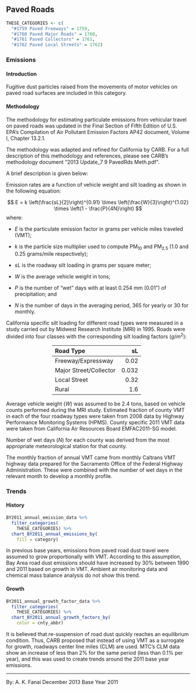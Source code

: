## Paved Roads {#misc-road-paved}

```r
THESE_CATEGORIES <- c(
  "#1759 Paved Freeways" = 1759,
  "#1760 Paved Major Roads" = 1760,
  "#1761 Paved Collectors" = 1761,
  "#1762 Paved Local Streets" = 1762)
```

### Emissions

#### Introduction {-}

Fugitive dust particles raised from the movements of motor vehicles on paved road surfaces are included in this category.

#### Methodology {#misc-road-paved-methodology -}

The methodology for estimating particulate emissions from vehicular travel on paved roads was updated in the Final Section of Fifth Edition of U.S. EPA’s Compilation of Air Pollutant Emission Factors AP42 document, Volume I, Chapter 13.2.1.

The methodology was adapted and refined for California by CARB. For a full description of this methodology and references, please see CARB’s methodology document “2013 Update_7 9 PavedRds Meth.pdf”.

A brief description is given below:

Emission rates are a function of vehicle weight and silt loading as shown in the following equation:

$$
E = k \left(\frac{sL}{2}\right)^{0.91} \times \left(\frac{W}{3}\right)^{1.02} \times \left(1 - \frac{P}{4N}\right)
$$
where: 

<div class="nobullet">

- $E$ is the particulate emission factor in grams per vehicle miles traveled (VMT);

- $k$ is the particle size multiplier used to compute PM~10~ and PM~2.5~ (1.0 and 0.25 grams/mile respectively);

- $sL$ is the roadway silt loading in grams per square meter;

- $W$ is the average vehicle weight in tons;

- $P$ is the number of "wet" days with at least 0.254 mm (0.01") of precipitation; and

- $N$ is the number of days in the averaging period, 365 for yearly or 30 for monthly.
 
</div>

California specific silt loading for different road types were measured in a study carried out by Midwest Research Institute (MRI) in 1995. Roads were divided into four classes with the corresponding silt loading factors ($g/m^2$):

<div style="width: 50%; padding-left: 25%">

| Road Type              |         sL |
|:-----------------------|-----------:|
| Freeway/Expressway     |       0.02 |
| Major Street/Collector |      0.032 |
| Local Street           |       0.32 |
| Rural                  |        1.6 |

</div>

Average vehicle weight ($W$) was assumed to be 2.4 tons, based on vehicle counts performed during the MRI study.
Estimated fraction of county VMT in each of the four roadway types were taken from 2008 data by Highway Performance Monitoring Systems (HPMS). County specific 2011 VMT data were taken from California Air Resources Board EMFAC2011-SG model.

Number of wet days ($N$) for each county was derived from the most appropriate meteorological station for that county.

The monthly fraction of annual VMT came from monthly Caltrans VMT highway data prepared for the Sacramento Office of the Federal Highway Administration. These were combined with the number of wet days in the relevant month to develop a monthly profile.

### Trends {#misc-road-paved-trend}

#### History {-}

```r
BY2011_annual_emission_data %>%
  filter_categories(
    THESE_CATEGORIES) %>%
  chart_BY2011_annual_emissions_by(
    fill = category) 
```

In previous base years, emissions from paved road dust travel were assumed to grow proportionally with VMT. According to this assumption, Bay Area road dust emissions should have increased by 30% between 1990 and 2011 based on growth in VMT. Ambient air monitoring data and chemical mass balance analysis do not show this trend.

#### Growth {- #misc-road-paved-growth}

```r
BY2011_annual_growth_factor_data %>%
  filter_categories(
    THESE_CATEGORIES) %>%
  chart_BY2011_annual_growth_factors_by(
    color = cnty_abbr) 
```

It is believed that re-suspension of road dust quickly reaches an equilibrium condition. Thus, CARB proposed that instead of using VMT as a surrogate for growth, roadways center line miles (CLM) are used. MTC’s CLM data show an increase of less than 2% for the same period (less than 0.1% per year), and this was used to create trends around the 2011 base year emissions.

***

By: A. K. Fanai 
December 2013
Base Year 2011
